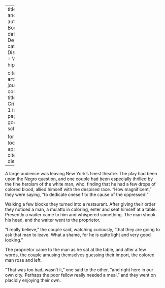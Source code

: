 
---
title: 'Precept and Practice'
author: Du Bois, W.E.B.
date: Dec. 1910
categories: 
  - Discrimination
  - White hipocrisy

citation: 
  type: article-journal
  container-title: The Crisis
  volume: 1
  issue: 2
  page: 27
google-scholar: true

format:
  html:
    toc: false
    appendix-cite-as: display
---


A large audience was leaving New York's finest theatre. The play had been upon the Negro question, and one couple had been especially thrilled by the fine heroism of the white man, who, finding that he had a few drops of colored blood, allied himself with the despised race. "How magnificent," they were saying, "to dedicate oneself to the cause of the oppressed!"

Walking a few blocks they turned into a restaurant. After giving their order they noticed a man, a mulatto in coloring, enter and seat himself at a table. Presently a waiter came to him and whispered something. The man shook his head, and the waiter went to the proprietor.

 "I really believe," the couple said, watching curiously, "that they are going to ask that man to leave. What a shame, for he is quite light and very good looking."

The proprietor came to the man as he sat at the table, and after a few words, the couple amusing themselves guessing their import, the colored man rose and left.

"That was too bad, wasn't it," one said to the other, "and right here in our own city. Perhaps the poor fellow really needed a meal," and they went on placidly enjoying their own.

